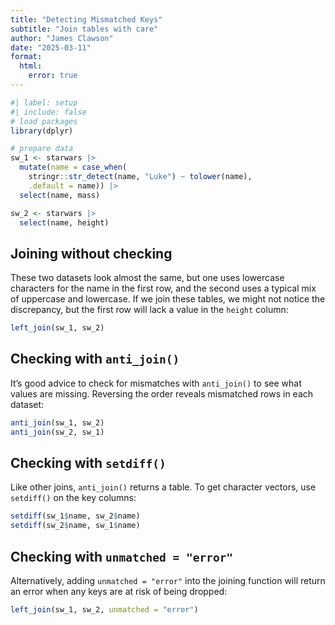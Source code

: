 ```yaml
---
title: "Detecting Mismatched Keys"
subtitle: "Join tables with care"
author: "James Clawson"
date: "2025-03-11"
format: 
  html:
    error: true
---
```


```r
#| label: setup
#| include: false
# load packages
library(dplyr)

# prepare data
sw_1 <- starwars |> 
  mutate(name = case_when(
    stringr::str_detect(name, "Luke") ~ tolower(name),
    .default = name)) |> 
  select(name, mass)

sw_2 <- starwars |> 
  select(name, height)
```

## Joining without checking

These two datasets look almost the same, but one uses lowercase characters for the name in the first row, and the second uses a typical mix of uppercase and lowercase. If we join these tables, we might not notice the discrepancy, but the first row will lack a value in the `height` column:

```r
left_join(sw_1, sw_2)
```

## Checking with `anti_join()`

It's good advice to check for mismatches with `anti_join()` to see what values are missing. Reversing the order reveals mismatched rows in each dataset:

```r
anti_join(sw_1, sw_2)
anti_join(sw_2, sw_1)
```

## Checking with `setdiff()`

Like other joins, `anti_join()` returns a table. To get character vectors, use `setdiff()` on the key columns:

```r
setdiff(sw_1$name, sw_2$name)
setdiff(sw_2$name, sw_1$name)
```

## Checking with `unmatched = "error"`

Alternatively, adding `unmatched = "error"` into the joining function will return an error when any keys are at risk of being dropped:

```r
left_join(sw_1, sw_2, unmatched = "error")
```

